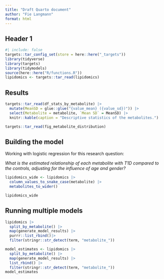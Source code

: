 ```yaml
---
title: "Draft Quarto document"
author: "Fie Langmann"
format: html
---
```


## Header 1

```r
#| include: false
targets::tar_config_set(store = here::here("_targets"))
library(tidyverse)
library(targets)
library(tidymodels)
source(here::here("R/functions.R"))
lipidomics <- targets::tar_read(lipidomics)
```

## Results

```r
targets::tar_read(df_stats_by_metabolite) |>
  mutate(MeanSD = glue::glue("{value_mean} ({value_sd})")) |>
  select(Metabolite = metabolite, `Mean SD` = MeanSD) |>
  knitr::kable(caption = "Descriptive statistics of the metabolites.")
```

```r
targets::tar_read(fig_metabolite_distribution)
```

## Building the model

Working with logistic regression for this research question:

*What is the estimated relationship of each metabolite with T1D compared
to the controls, adjusting for the influence of age and gender?*

```r
lipidomics_wide <- lipidomics |>
  column_values_to_snake_case(metabolite) |>
  metabolites_to_wider()

lipidomics_wide
```

## Running multiple models

```r
lipidomics |>
  split_by_metabolite() |>
  map(generate_model_results) |>
  purrr::list_rbind()|>
  filter(stringr::str_detect(term, "metabolite_"))
```

```r
model_estimates <- lipidomics |>
  split_by_metabolite() |>
  map(generate_model_results) |>
  list_rbind() |>
  filter(stringr::str_detect(term, "metabolite_"))
model_estimates
```

